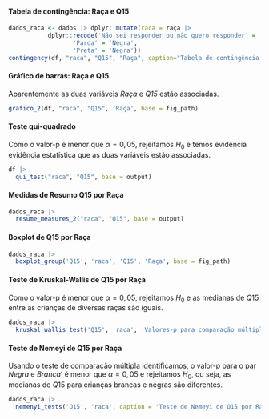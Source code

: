 
#### Tabela de contingência: Raça e Q15

```r
dados_raca <- dados |> dplyr::mutate(raca = raça |>
           dplyr::recode('Não sei responder ou não quero responder' = 'Sem resposta',
                  'Parda' = 'Negra',
                  'Preta' = 'Negra'))
contingency(df, "raca", "Q15", "Raça", caption="Tabela de contingência: Raça e Q15.", base = output)
```

#### Gráfico de barras: Raça e Q15

Aparentemente as duas variáveis _Raça_ e _Q15_ estão associadas.

```r
grafico_2(df, "raca", "Q15", 'Raça', base = fig_path)
```

#### Teste qui-quadrado

Como o valor-p é menor que $\alpha=0,05$, rejeitamos $H_0$ e temos evidência evidência estatística que as duas variáveis estão associadas. 

```r
df |> 
  qui_test("raca", "Q15", base = output)
```

\cleardoublepage

#### Medidas de Resumo Q15 por Raça


```r
dados_raca |> 
  resume_measures_2("raca", "Q15", base = output)
```

#### Boxplot de Q15 por Raça 

```r
dados_raca |>
  boxplot_group('Q15', 'raca', 'Q15', 'Raça', base = fig_path)
```

#### Teste de Kruskal-Wallis de Q15 por Raça


Como o valor-p é menor que $\alpha=0,05$, rejeitamos $H_0$ e as medianas de $Q15$ entre as crianças de diversas raças são iguais.

```r
dados_raca |> 
  kruskal_wallis_test('Q15', 'raca', 'Valores-p para comparação múltipla de medianas: Q15 e Raça.', base = output)
```

#### Teste de Nemeyi de Q15 por Raça

Usando o teste de comparação múltipla identificamos, o valor-p para o par _Negra_ e _Branca_' é menor que $\alpha=0,05$ e rejeitamos $H_0$, ou seja, as medianas de $Q15$ para crianças brancas e negras são diferentes.


```r
dados_raca |> 
  nemenyi_tests('Q15', 'raca', caption = 'Teste de Nemeyi de Q15 por Raça.', base = output)
``` 